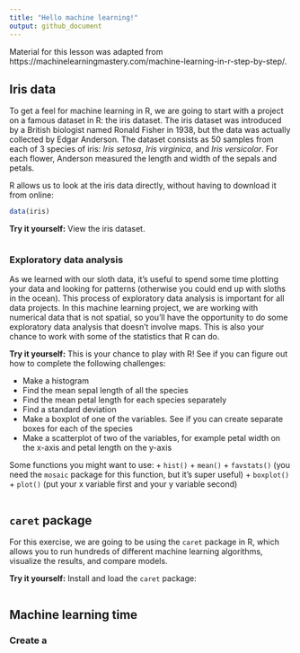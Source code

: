 ```yaml
---
title: "Hello machine learning!"
output: github_document
---
```


Material for this lesson was adapted from https://machinelearningmastery.com/machine-learning-in-r-step-by-step/.

## Iris data

To get a feel for machine learning in R, we are going to start with a project on a famous dataset in R: the iris dataset. The iris dataset was introduced by a British biologist named Ronald Fisher in 1938, but the data was actually collected by Edgar Anderson. The dataset consists as 50 samples from each of 3 species of iris: *Iris setosa*, *Iris virginica*, and *Iris versicolor*. For each flower, Anderson measured the length and width of the sepals and petals.

R allows us to look at the iris data directly, without having to download it from online:

```r
data(iris)
```

**Try it yourself:** View the iris dataset.

```r

```

### Exploratory data analysis

As we learned with our sloth data, it's useful to spend some time plotting your data and looking for patterns (otherwise you could end up with sloths in the ocean). This process of exploratory data analysis is important for all data projects. In this machine learning project, we are working with numerical data that is not spatial, so you'll have the opportunity to do some exploratory data analysis that doesn't involve maps. This is also your chance to work with some of the statistics that R can do.

**Try it yourself:** This is your chance to play with R! See if you can figure out how to complete the following challenges:

+ Make a histogram
+ Find the mean sepal length of all the species
+ Find the mean petal length for each species separately
+ Find a standard deviation
+ Make a boxplot of one of the variables. See if you can create separate boxes for each of the species
+ Make a scatterplot of two of the variables, for example petal width on the x-axis and petal length on the y-axis

Some functions you might want to use:
+ `hist()`
+ `mean()`
+ `favstats()` (you need the `mosaic` package for this function, but it's super useful)
+ `boxplot()`
+ `plot()` (put your x variable first and your y variable second)

```r

```


## `caret` package

For this exercise, we are going to be using the `caret` package in R, which allows you to run hundreds of different machine learning algorithms, visualize the results, and compare models.

**Try it yourself:** Install and load the `caret` package:

```r

```

## Machine learning time

### Create a 




